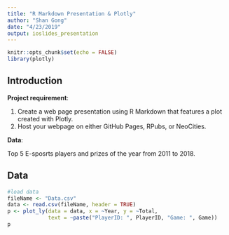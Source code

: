 ```yaml
---
title: "R Markdown Presentation & Plotly"
author: "Shan Gong"
date: "4/23/2019"
output: ioslides_presentation
---
```


```r
knitr::opts_chunk$set(echo = FALSE)
library(plotly)
```

## Introduction

**Project requirement**:

1. Create a web page presentation using R Markdown that features a plot created with Plotly.
2. Host your webpage on either GitHub Pages, RPubs, or NeoCities.

**Data**:

Top 5 E-sposrts players and prizes of the year from 2011 to 2018. 

## Data

```r
#load data
fileName <- "Data.csv"
data <- read.csv(fileName, header = TRUE)
p <- plot_ly(data = data, x = ~Year, y = ~Total,
             text = ~paste("PlayerID: ", PlayerID, "Game: ", Game))
p
```

